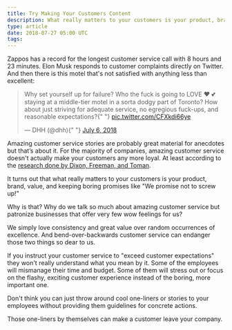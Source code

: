 ```yaml
---
title: Try Making Your Customers Content
description: What really matters to your customers is your product, brand, value, and keeping boring promises like "We promise not to screw up!"
type: article
date: 2018-07-27 05:00 UTC
tags:
---
```


Zappos has a record for the longest customer service call with 8 hours and 23 minutes. Elon Musk responds to customer complaints directly on Twitter. And then there is this motel that's not satisfied with anything less than excellent:

<blockquote class="twitter-tweet" data-lang="en">
  <p lang="en" dir="ltr">
    Why set yourself up for failure? Who the fuck is going to LOVE ❤️ 💕 staying
    at a middle-tier motel in a sorta dodgy part of Toronto? How about just
    striving for adequate service, no egregious fuck-ups, and reasonable
    expectations?{" "}
    <a href="https://t.co/CFXkdi66ye">pic.twitter.com/CFXkdi66ye</a>
  </p>
  &mdash; DHH (@dhh){" "}
  <a href="https://twitter.com/dhh/status/1015194867293671429?ref_src=twsrc%5Etfw">
    July 6, 2018
  </a>
</blockquote>
<script
  async
  src="https://platform.twitter.com/widgets.js"
  charset="utf-8"
></script>

Amazing customer service stories are probably great material for anecdotes but that’s about it. For the majority of companies, amazing customer service doesn't actually make your customers any more loyal. At least according to the [research done by Dixon, Freeman, and Toman](https://hbr.org/2010/07/stop-trying-to-delight-your-customers).

It turns out that what really matters to your customers is your product, brand, value, and keeping boring promises like "We promise not to screw up!"

Why is that? Why do we talk so much about amazing customer service but patronize businesses that offer very few wow feelings for us?

We simply love consistency and great value over random occurrences of excellence. And bend-over-backwards customer service can endanger those two things so dear to us.

If you instruct your customer service to "exceed customer expectations" they won't really understand what you mean by it. Some of the employees will mismanage their time and budget. Some of them will stress out or focus on the flashy, exciting customer experience instead of the boring, more important one.

Don't think you can just throw around cool one-liners or stories to your employees without providing them guidelines for concrete actions.

Those one-liners by themselves can make a customer leave your company.
